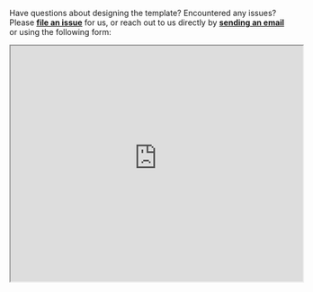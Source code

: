 Have questions about designing the template? Encountered any issues? Please **[file an issue](https://github.com/LabIMotion/labimotion)** for us, or reach out to us directly by **[sending an email](mailto:chemotion-labimotion@lists.kit.edu)** or using the following form:

<iframe
  src="https://labimotion-helpdesk-form.chemotion.scc.kit.edu/"
  width="520px"
  height="420px"
/>

We stand ready to assist you in resolving these issues effectively.

### Feature Requests

For innovative feature requests, we encourage you to create a post on our **[Discussion](https://github.com/LabIMotion/labimotion/discussions)** board. This method provides our core team with a more accurate gauge of the features in high demand, which is superior to GitHub issues, as the latter can be more challenging to prioritize.

We kindly request that you refrain from submitting Pull Requests for new features, especially substantial ones, as there may already be ongoing work or such features may be part of our future plans. Your first step should be to initiate a conversation with us!
